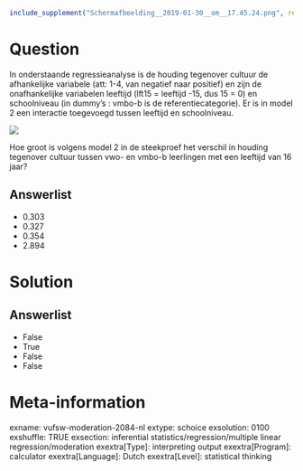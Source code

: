 ```r
include_supplement("Schermafbeelding__2019-01-30__om__17.45.24.png", recursive = TRUE)
```

Question
========
In onderstaande regressieanalyse is de houding tegenover cultuur de
afhankelijke variabele (att: 1-4, van negatief naar positief) en zijn de
onafhankelijke variabelen leeftijd (lft15 = leeftijd -15, dus 15 = 0) en
schoolniveau (in dummy’s : vmbo-b is de referentiecategorie). Er is in
model 2 een interactie toegevoegd tussen leeftijd en schoolniveau.  
  
![](Schermafbeelding__2019-01-30__om__17.45.24.png)
  
Hoe groot is volgens model 2 in de steekproef het verschil in houding
tegenover cultuur tussen vwo- en vmbo-b leerlingen met een leeftijd van
16 jaar?

Answerlist
----------
* 0.303
* 0.327
* 0.354
* 2.894

Solution
========










Answerlist
----------
* False
* True
* False
* False

Meta-information
================
exname: vufsw-moderation-2084-nl
extype: schoice
exsolution: 0100
exshuffle: TRUE
exsection: inferential statistics/regression/multiple linear regression/moderation
exextra[Type]: interpreting output
exextra[Program]: calculator
exextra[Language]: Dutch
exextra[Level]: statistical thinking

